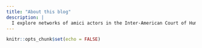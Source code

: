 ```yaml
---
title: "About this blog"
description: |
  I explore networks of amici actors in the Inter-American Court of Human Rights
---
```


```r
knitr::opts_chunk$set(echo = FALSE)
```
